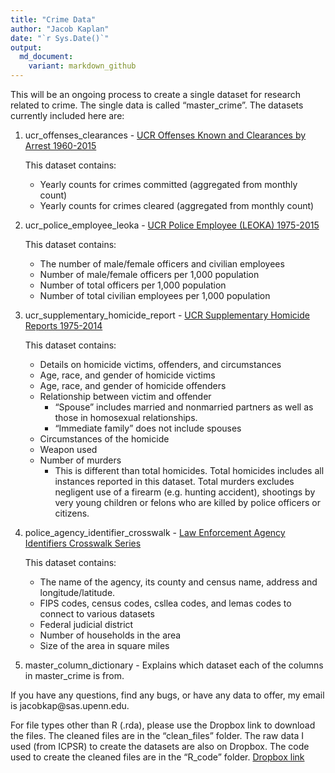 ```yaml
---
title: "Crime Data"
author: "Jacob Kaplan"
date: "`r Sys.Date()`"
output:  
  md_document:
    variant: markdown_github
---
```


This will be an ongoing process to create a single dataset for research related to crime. The single data is called "master_crime". The datasets currently included here are:

1. ucr_offenses_clearances - [UCR Offenses Known and Clearances by Arrest 1960-2015](http://www.icpsr.umich.edu/icpsrweb/NACJD/series/57)      
    
    This dataset contains:
    * Yearly counts for crimes committed (aggregated from monthly count)
    * Yearly counts for crimes cleared (aggregated from monthly count)
    
2. ucr_police_employee_leoka - [UCR Police Employee (LEOKA) 1975-2015](http://www.icpsr.umich.edu/icpsrweb/NACJD/series/57)     
     
    This dataset contains:   
    * The number of male/female officers and civilian employees
    * Number of male/female officers per 1,000 population
    * Number of total officers per 1,000 population
    * Number of total civilian employees per 1,000 population

3. ucr_supplementary_homicide_report - [UCR Supplementary Homicide Reports 1975-2014](http://www.icpsr.umich.edu/icpsrweb/NACJD/series/57)      
    
    This dataset contains:
    * Details on homicide victims, offenders, and circumstances
    * Age, race, and gender of homicide victims
    * Age, race, and gender of homicide offenders
    * Relationship between victim and offender
      + "Spouse" includes married and nonmarried partners as well as those in homosexual relationships. 
      + "Immediate family" does not include spouses
    * Circumstances of the homicide
    * Weapon used 
    * Number of murders
      + This is different than total homicides. Total homicides includes all instances reported in this dataset. Total murders excludes negligent use of a firearm (e.g. hunting accident), shootings by very young children or felons who are killed by police officers or citizens.  
      
4. police_agency_identifier_crosswalk - [Law Enforcement Agency Identifiers Crosswalk Series](http://www.icpsr.umich.edu/icpsrweb/NACJD/series/366)   
    
    This dataset contains:   
    * The name of the agency, its county and census name, address and longitude/latitude.
    * FIPS codes, census codes, csllea codes, and lemas codes to connect to various datasets
    * Federal judicial district
    * Number of households in the area
    * Size of the area in square miles

5. master_column_dictionary - Explains which dataset each of the columns in master_crime is from. 


If you have any questions, find any bugs, or have any data to offer, my email is jacobkap@sas.upenn.edu.


For file types other than R (.rda), please use the Dropbox link to download the files. The cleaned files are in the "clean_files" folder. The raw data I used (from ICPSR) to create the datasets are also on Dropbox. The code used to create the cleaned files are in the "R_code" folder.  [Dropbox link](https://www.dropbox.com/sh/9jy8ds057h7m00d/AACC082n_hahaKooNnxuJBs7a?dl=0)